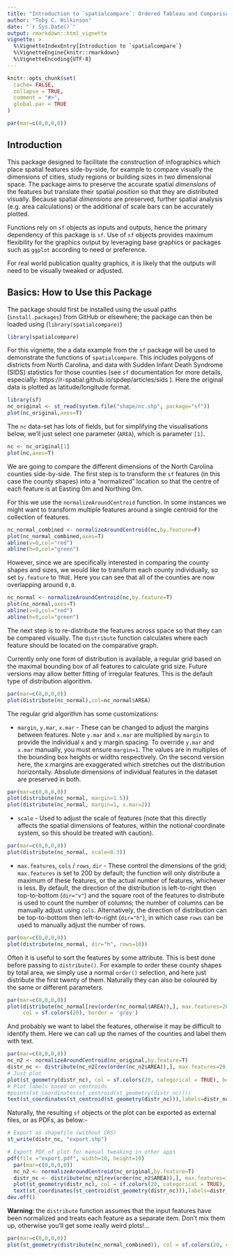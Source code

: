 ```yaml
---
title: "Introduction to `spatialcompare`: Ordered Tableau and Comparison of Spatial Features"
author: "Toby C. Wilkinson"
date: "`r Sys.Date()`"
output: rmarkdown::html_vignette
vignette: >
  %\VignetteIndexEntry{Introduction to `spatialcompare`}
  %\VignetteEngine{knitr::rmarkdown}
  %\VignetteEncoding{UTF-8}
---
```


```r
knitr::opts_chunk$set(
  cache= FALSE,
  collapse = TRUE,
  comment = "#>",
  global.par = TRUE
)
```

```r
par(mar=c(0,0,0,0))
```

## Introduction

This package designed to facilitate the construction of infographics which place spatial features side-by-side, for example to compare visually the dimensions of cities, study regions or building sizes in two dimensional space. The package aims to preserve the accurate spatial _dimensions_ of the features but translate their spatial _position_ so that they are distributed visually. Because spatial _dimensions_ are preserved, further spatial analysis (e.g. area calculations) or the additional of scale bars can be accurately plotted.

Functions rely on `sf` objects as inputs and outputs, hence the primary dependency of this package is `sf`. Use of `sf` objects provides maximum flexibility for the graphics output by leveraging base graphics or packages such as `ggplot` according to need or preference.

For real world publication quality graphics, it is likely that the outputs will need to be visually tweaked or adjusted.

## Basics: How to Use this Package

The package should first be installed using the usual paths (`install.packages`) from GitHub or elsewhere; the package can then be loaded using (`library(spatialcompare)`)

```r
library(spatialcompare)
```

For this vignette, the a data example from the `sf` package will be used to demonstrate the functions of `spatialcompare`. This includes polygons of districts from North Carolina, and data with Sudden Infant Death Syndrome (SIDS) statistics for those counties (see `sf` documentation for more details, especially: https://r-spatial.github.io/spdep/articles/sids ). Here the original data is plotted as latitude/longitude format.

```r
library(sf)
nc_original <- st_read(system.file("shape/nc.shp", package="sf"))
plot(nc_original,axes=T)
```

The `nc` data-set has lots of fields, but for simplifying the visualisations below, we'll just select one parameter (`AREA`), which is parameter `[1]`.

```r
nc <- nc_original[1]
plot(nc,axes=T)
```

We are going to compare the different dimensions of the North Carolina counties side-by-side. The first step is to transform the `sf` features (in this case the county shapes) into a "normalized" location so that the centre of each feature is at Easting 0m and Northing 0m. 

For this we use the `normalizeAroundCentroid` function. In some instances we might want to transform multiple features around a single centroid for the collection of features.

```r
nc_normal_combined <- normalizeAroundCentroid(nc,by.feature=F)
plot(nc_normal_combined,axes=T)
abline(v=0,col="red")
abline(h=0,col="green")
```

However, since we are specifically interested in comparing the county shapes and sizes, we would like to transform each county individually, so set `by.feature` to `TRUE`. Here you can see that all of the counties are now overlapping around `0,0`.

```r
nc_normal <- normalizeAroundCentroid(nc,by.feature=T)
plot(nc_normal,axes=T)
abline(v=0,col="red")
abline(h=0,col="green")
```

The next step is to re-distribute the features across space so that they can be compared visually. The `distribute` function calculates where each feature should be located on the comparative graph. 

Currently only one form of distribution is available, a regular grid based on the maximal bounding box of all features to calculate grid size. Future versions may allow better fitting of irregular features. This is the default type of distribution algorithm.

```r
par(mar=c(0,0,0,0))
plot(distribute(nc_normal),col=nc_normal$AREA)
```

The regular grid algorithm has some customizations:

- `margin`, `y.mar`, `x.mar` - These can be changed to adjust the margins between features. Note `y.mar` and `x.mar` are multiplied by `margin` to provide the individual x and y margin spacing. To override `y.mar` and `x.mar` manually, you must ensure `margin=1`. The values are in multiples of the bounding box heights or widths respectively. On the second version here, the x.margins are exaggerated which stretches out the distribution horizontally. Absolute dimensions of individual features in the dataset are preserved in both.

```r
par(mar=c(0,0,0,0))
plot(distribute(nc_normal, margin=1.5))
plot(distribute(nc_normal, margin=1, x.mar=2))
```

- `scale` - Used to adjust the scale of features (note that this directly affects the spatial dimensions of features, within the notional coordinate system, so this should be treated with caution).

```r
par(mar=c(0,0,0,0))
plot(distribute(nc_normal, scale=0.3))
```

- `max.features`, `cols` / `rows`, `dir` - These control the dimensions of the grid; `max.features` is set to 200 by default; the function will only distribute a maximum of these features, or the actual number of features, whichever is less. By default, the direction of the distribution is left-to-right then top-to-bottom (`dir="v"`) and the square root of the features to distribute is used to count the number of columns; the number of columns can be manually adjust using `cols`. Alternatively, the direction of distribution can be top-to-bottom then left-to-right (`dir="h"`), in which case `rows` can be used to manually adjust the number of rows.

```r
par(mar=c(0,0,0,0))
plot(distribute(nc_normal, dir="h", rows=10))
```

Often it is useful to sort the features by some attribute. This is best done before passing to `distribute()`. For example to order these county shapes by total area, we simply use a normal `order()` selection, and here just distribute the first twenty of them. Naturally they can also be coloured by the same or different parameters.

```r
par(mar=c(0,0,0,0))
plot(distribute(nc_normal[rev(order(nc_normal$AREA)),], max.features=20, margin=2),
     col = sf.colors(20), border = 'grey')
```

And probably we want to label the features, otherwise it may be difficult to identify them. Here we can call up the names of the counties and label them with text.

```r
par(mar=c(0,0,0,0))
nc_n2 <- normalizeAroundCentroid(nc_original,by.feature=T)
distr_nc <- distribute(nc_n2[rev(order(nc_n2$AREA)),], max.features=20, margin=2)
# Just plot
plot(st_geometry(distr_nc), col = sf.colors(20, categorical = TRUE), border = 'grey')
# Plot labels based on centroids
#points(st_coordinates(st_centroid(st_geometry(distr_nc))))
text(st_coordinates(st_centroid(st_geometry(distr_nc))),labels=distr_nc$NAME,cex=0.5)
```

Naturally, the resulting `sf` objects or the plot can be exported as external files, or as PDFs, as below:-

```r
# Export as shapefile (without CRS)
st_write(distr_nc, "export.shp")

# Export PDF of plot for manual tweaking in other apps
pdf(file ="export.pdf", width=10, height=10)
  par(mar=c(0,0,0,0))
  nc_n2 <- normalizeAroundCentroid(nc_original,by.feature=T)
  distr_nc <- distribute(nc_n2[rev(order(nc_n2$AREA)),], max.features=100, margin=1.8)
  plot(st_geometry(distr_nc), col = sf.colors(20, categorical = TRUE), border = 'grey')
  text(st_coordinates(st_centroid(st_geometry(distr_nc))),labels=distr_nc$NAME,cex=0.5)
dev.off()
```

**Warning**: the `distribute` function assumes that the input features have been normalized and treats each feature as a separate item. Don't mix them up, otherwise you'll get some really weird plots!...

```r
par(mar=c(0,0,0,0))
plot(st_geometry(distribute(nc_normal_combined)), col = sf.colors(20, categorical = TRUE), border = 'grey')
```


